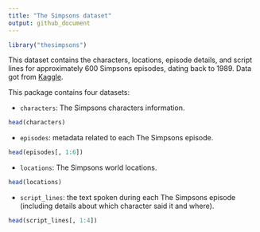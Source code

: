 ```yaml
---
title: "The Simpsons dataset"
output: github_document
---
```


```r
library("thesimpsons")
```

This dataset contains the characters, locations, episode details, and script 
lines for approximately 600 Simpsons episodes, dating back to 1989.
Data got from [Kaggle](https://www.kaggle.com/wcukierski/the-simpsons-by-the-data).

This package contains four datasets:

* `characters`: The Simpsons characters information.

```r
head(characters)
```

* `episodes`: metadata related to each The Simpsons episode.

```r
head(episodes[, 1:6])
```

* `locations`: The Simpsons world locations.

```r
head(locations)
```

* `script_lines`: the text spoken during each The Simpsons episode (including details about which character said it and where).

```r
head(script_lines[, 1:4])
```
